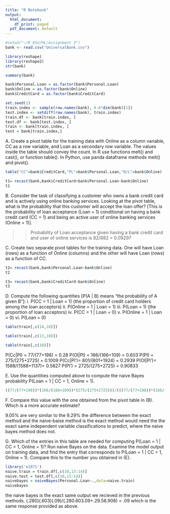 ---
title: "R Notebook"
output:
  html_document:
    df_print: paged
  pdf_document: default
---
```{r}
#setwd("~/R_KSU/ML/Assignment 3")
bank <- read.csv("UniversalBank.csv")
```


```{r}
library(reshape)
library(reshape2)
str(bank)
```

```{r}
summary(bank)
```

```{r}
bank$Personal.Loan = as.factor(bank$Personal.Loan)
bank$Online = as.factor(bank$Online)
bank$CreditCard = as.factor(bank$CreditCard)
```

```{r}
set.seed(1)
train.index <- sample(row.names(bank), 0.6*dim(bank)[1])  
test.index <- setdiff(row.names(bank), train.index) 
train.df <- bank[train.index, ]
test.df <- bank[test.index, ]
train <- bank[train.index, ]
test = bank[train.index,]
```


A. Create a pivot table for the training data with Online as a column variable, CC as a row variable, and Loan as a secondary row variable. 
The values inside the table should convey the count. In R use functions melt() and cast(), or function table(). In Python, use panda dataframe methods melt()
and pivot().

```{r}
table("CC"=bank$CreditCard,"PL"=bank$Personal.Loan,"O/L"=bank$Online)
```
```{r}
t1= recast(bank,bank$CreditCard+bank$Personal.Loan~bank$Online)
t1
```


B. Consider the task of classifying a customer who owns a bank credit card and is actively using online banking services. Looking at the pivot table, what is the probability that this customer will accept the loan offer? [This is the probability of loan acceptance (Loan = 1) conditional on having a bank credit card (CC = 1) and being an active user of online banking services (Online = 1)].


>> Probability of Loan acceptance given having a bank credit card and user of online services is 
                              82/882 = 0.09297


C. Create two separate pivot tables for the training data. One will have Loan (rows) as a function of Online (columns) and the other will have Loan (rows) as a function of CC.
```{r}
t2= recast(bank,bank$Personal.Loan~bank$Online)
t2
```


```{r}
t3= recast(bank,bank$CreditCard~bank$Online)
t3
```


D. Compute the following quantities [P(A | B) means “the probability of A given B”]:
  i. P(CC = 1 | Loan = 1) (the proportion of credit card holders among the        loan acceptors)
  ii. P(Online = 1 | Loan = 1)
  iii. P(Loan = 1) (the proportion of loan acceptors)
  iv. P(CC = 1 | Loan = 0)
  v. P(Online = 1 | Loan = 0)
  vi. P(Loan = 0)

```{r}
table(train[,c(14,10)])
```

```{r}
table(train[,c(13,10)])
```

```{r}
table(train[,c(10)])
```
P(Cc|Pl) = 77/(77+198)     = 0.28
P(Ol|Pl) = 166/(166+109)   = 0.603
P(Pl)    = 275/(275+2725)  = 0.1009
P(Cc|Pl')= 801/(801+1924)  = 0.2939
P(Ol|Pl')= 1588/(1588+1137)= 0.5827
P(Pl')   = 2725/(275+2725) = 0.90833


E. Use the quantities computed above to compute the naive Bayes probability P(Loan = 1 | CC = 1,
Online = 1).

```{r}
((77/(77+198))*(166/(166+109))*(275/(275+2725)))/(((77/(77+198))*(166/(166+109))*(275/(275+2725)))+((801/(801+1924))*(1588/(1588+1137))*2725/(2725+275)))
```



F. Compare this value with the one obtained from the pivot table in (B). Which is a more accurate
estimate?

9.05% are very similar to the 9.29% the difference between the exact method and the naive-baise method is the exact method would need the the exact same independent variable classifications to predict, where the naive bayes method does not.


G. Which of the entries in this table are needed for computing P(Loan = 1 | CC = 1, Online = 1)? Run
naive Bayes on the data. Examine the model output on training data, and find the entry that
corresponds to P(Loan = 1 | CC = 1, Online = 1). Compare this to the number you obtained in (E).

```{r}
library('e1071')
naive.train = train.df[,c(10,13:14)]
naive.test = test.df[,c(10,13:14)]
naivebayes = naiveBayes(Personal.Loan~.,data=naive.train)
naivebayes
```
the naive bayes is the exact same output we recieved in the previous methods. (.280)(.603)(.09)/(.280.603.09+.29.58.908) = .09 which is the same response provided as above.
